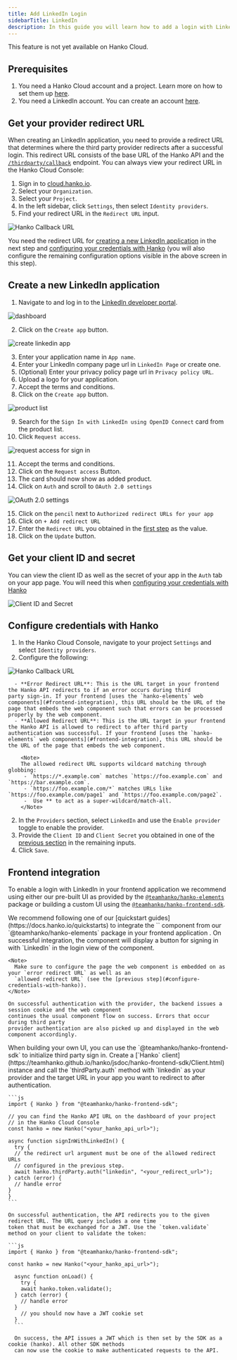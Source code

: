 ```yaml
---
title: Add LinkedIn Login
sidebarTitle: LinkedIn
description: In this guide you will learn how to add a login with LinkedIn to your application.
---
```


<Warning>
  This feature is not yet available on Hanko Cloud.
</Warning>

## Prerequisites

1. You need a Hanko Cloud account and a project. Learn more on how to set them up [here](https://docs.hanko.io/setup-hanko-cloud).
2. You need a LinkedIn account. You can create an account [here](https://www.linkedin.com/signup).

## Get your provider redirect URL

When creating an LinkedIn application, you need to provide a redirect URL that determines where the third party
provider redirects after a successful login. This redirect URL consists of the base URL of the Hanko API
and the [`/thirdparty/callback`](http://docs.hanko.io/api/public#tag/Third-Party/operation/thirdPartyCallback) endpoint. You can always view your redirect URL in the Hanko Cloud Console:

1. Sign in to [cloud.hanko.io](https://cloud.hanko.io).
2. Select your `Organization`.
3. Select your `Project`.
4. In the left sidebar, click `Settings`, then select `Identity providers`.
5. Find your redirect URL in the `Redirect URL` input.

<Frame>
  <img
    src="/images/oauth-providers/hanko-callback-url.png"
    alt="Hanko Callback URL"
    width={500}
    style={{ borderRadius: "0.5rem" }}
  />
</Frame>

You need the redirect URL for [creating a new LinkedIn application](#create-a-new-linkedin-application) in the next step and
[configuring your credentials with Hanko](#configure-credentials-with-hanko) (you will also configure the remaining
configuration options visible in the above screen in this step).

## Create a new LinkedIn application

1. Navigate to and log in to the [LinkedIn developer portal](https://www.linkedin.com/developers/login).

<Frame>
  <img src="/images/oauth-providers/linkedin/dashboard.png"
       alt="dashboard"
       width={500}
       style={{ borderRadius: "0.5rem" }} />
</Frame>

2. Click on the `Create app` button.

<Frame>
  <img src="/images/oauth-providers/linkedin/create-app.png"
       alt="create linkedin app"
       width={500}
       style={{ borderRadius: "0.5rem" }} />
</Frame>

3. Enter your application name in `App name`.
4. Enter your LinkedIn company page url in `LinkedIn Page` or create one.
5. (Optional) Enter your privacy policy page url in `Privacy policy URL`.
6. Upload a logo for your application.
7. Accept the terms and conditions.
8. Click on the `Create app` button.

<Frame>
  <img src="/images/oauth-providers/linkedin/product-list.png"
       alt="product list"
       width={500}
       style={{ borderRadius: "0.5rem" }} />
</Frame>

9. Search for the `Sign In with LinkedIn using OpenID Connect` card from the product list.
10. Click `Request access`.

<Frame>
  <img src="/images/oauth-providers/linkedin/request-access-sign-in.png"
       alt="request access for sign in"
       width={500}
       style={{ borderRadius: "0.5rem" }} />
</Frame>

11. Accept the terms and conditions.
12. Click on the `Request access` Button.
13. The card should now show as added product.
14. Click on `Auth` and scroll to `OAuth 2.0 settings`

<Frame>
  <img src="/images/oauth-providers/linkedin/oauth-settings.png"
       alt="OAuth 2.0 settings"
       width={500}
       style={{ borderRadius: "0.5rem" }} />
</Frame>

15. Click on the `pencil` next to `Authorized redirect URLs for your app`
16. Click on `+ Add redirect URL`
17. Enter the `Redirect URL` you obtained in the [first step](#get-your-provider-redirect-url) as the value.
18. Click on the `Update` button.

## Get your client ID and secret

You can view the client ID as well as the secret of your app in the `Auth` tab on your app page.
You will need this when [configuring your credentials with Hanko](#configure-credentials-with-hanko)

<Frame>
  <img src="/images/oauth-providers/linkedin/client-id-secret.png"
       alt="Client ID and Secret"
       width={500}
       style={{ borderRadius: "0.5rem" }} />
</Frame>

## Configure credentials with Hanko

1. In the Hanko Cloud Console, navigate to your project `Settings` and select `Identity providers`.
2. Configure the following:

<Frame>
  <img
    src="/images/oauth-providers/hanko-callback-url.png"
    alt="Hanko Callback URL"
    width={500}
    style={{ borderRadius: "0.5rem" }}
  />
</Frame>

      - **Error Redirect URL**: This is the URL target in your frontend the Hanko API redirects to if an error occurs during third
    party sign-in. If your frontend [uses the `hanko-elements` web components](#frontend-integration), this URL should be the URL of the
    page that embeds the web component such that errors can be processed properly by the web component.
      - **Allowed Redirect URL**: This is the URL target in your frontend the Hanko API is allowed to redirect to after third party
    authentication was successful. If your frontend [uses the `hanko-elements` web components](#frontend-integration), this URL should be
    the URL of the page that embeds the web component.

        <Note>
        The allowed redirect URL supports wildcard matching through globbing:
         - `https://*.example.com` matches `https://foo.example.com` and `https://bar.example.com`.
         - `https://foo.example.com/*` matches URLs like `https://foo.example.com/page1` and `https://foo.example.com/page2`.
         -  Use ** to act as a super-wildcard/match-all.
        </Note>

2. In the `Providers` section, select `LinkedIn` and use the `Enable provider` toggle to enable the provider.
3. Provide the `Client ID` and `Client Secret` you obtained in one of the [previous section](#get-your-client-id-and-secret)
in the remaining inputs.
4. Click `Save`.

## Frontend integration

To enable a login with LinkedIn in your frontend application we recommend using either our pre-built UI as
provided by the [`@teamhanko/hanko-elements`](https://www.npmjs.com/package/@teamhanko/hanko-elements) package or building a custom UI using
the [`@teamhanko/hanko-frontend-sdk`](https://www.npmjs.com/package/@teamhanko/hanko-frontend-sdk).

<Tabs>

  <Tab title="Hanko Elements">
    We recommend following one of our [quickstart guides](https://docs.hanko.io/quickstarts) to integrate
    the `<hanko-auth>` component from our `@teamhanko/hanko-elements` package in your frontend application .
    On successful integration, the component will display a button for signing in with `LinkedIn` in the login view
    of the component.

    <Note>
      Make sure to configure the page the web component is embedded on as your `error redirect URL` as well as an
      `allowed redirect URL` (see the [previous step](#configure-credentials-with-hanko)).
    </Note>

    On successful authentication with the provider, the backend issues a session cookie and the web component
    continues the usual component flow on success. Errors that occur during third party
    provider authentication are also picked up and displayed in the web component accordingly.
  </Tab>

  <Tab title="Hanko Frontend SDK">
    When building your own UI, you can use the `@teamhanko/hanko-frontend-sdk` to initialize third party sign in.
    Create a [`Hanko` client](https://teamhanko.github.io/hanko/jsdoc/hanko-frontend-sdk/Client.html) instance and call  the
    `thirdParty.auth` method with `linkedin` as your provider and the target URL in your app you want to redirect
    to after authentication.

    ```js
    import { Hanko } from "@teamhanko/hanko-frontend-sdk";

    // you can find the Hanko API URL on the dashboard of your project
    // in the Hanko Cloud Console
    const hanko = new Hanko("<your_hanko_api_url>");

    async function signInWithLinkedIn() {
      try {
      // the redirect url argument must be one of the allowed redirect URLs
      // configured in the previous step.
      await hanko.thirdParty.auth("linkedin", "<your_redirect_url>");
    } catch (error) {
      // handle error
    }
    }
    ```

    On successful authentication, the API redirects you to the given redirect URL. The URL query includes a one time
    token that must be exchanged for a JWT. Use the `token.validate` method on your client to validate the token:

    ```js
    import { Hanko } from "@teamhanko/hanko-frontend-sdk";

    const hanko = new Hanko("<your_hanko_api_url>");

      async function onLoad() {
        try {
        await hanko.token.validate();
      } catch (error) {
        // handle error
      }
        // you should now have a JWT cookie set
      }
      ```

      On success, the API issues a JWT which is then set by the SDK as a cookie (hanko). All other SDK methods
      can now use the cookie to make authenticated requests to the API.
  </Tab>
</Tabs>
